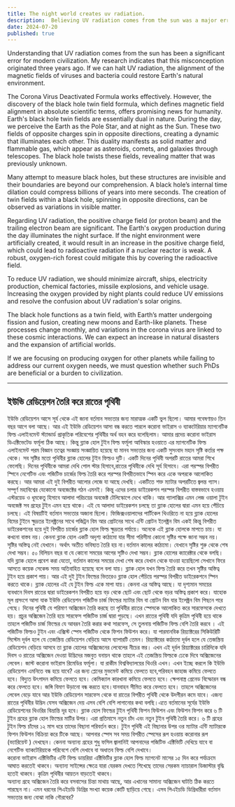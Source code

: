 ```yaml
---
title: The night world creates uv radiation.    
description:  Believing UV radiation comes from the sun was a major error for modern civilization. My research indicates this issue started three years ago. If we can stop UV radiation, aligning the magnetic fields of viruses and bacteria could return Earth's environment to its natural state.
date: 2024-07-20
published: true
---
```


Understanding that UV radiation comes from the sun has been a significant error for modern civilization. My research indicates that this misconception originated three years ago. If we can halt UV radiation, the alignment of the magnetic fields of viruses and bacteria could restore Earth's natural environment.

The Corona Virus Deactivated Formula works effectively. However, the discovery of the black hole twin field formula, which defines magnetic field alignment in absolute scientific terms, offers promising news for humanity. Earth's black hole twin fields are essentially dual in nature. During the day, we perceive the Earth as the Pole Star, and at night as the Sun. These two fields of opposite charges spin in opposite directions, creating a dynamic that illuminates each other. This duality manifests as solid matter and flammable gas, which appear as asteroids, comets, and galaxies through telescopes. The black hole twists these fields, revealing matter that was previously unknown.

Many attempt to measure black holes, but these structures are invisible and their boundaries are beyond our comprehension. A black hole’s internal time dilation could compress billions of years into mere seconds. The creation of twin fields within a black hole, spinning in opposite directions, can be observed as variations in visible matter.

Regarding UV radiation, the positive charge field (or proton beam) and the trailing electron beam are significant. The Earth's oxygen production during the day illuminates the night surface. If the night environment were artificially created, it would result in an increase in the positive charge field, which could lead to radioactive radiation if a nuclear reactor is weak. A robust, oxygen-rich forest could mitigate this by covering the radioactive field.

To reduce UV radiation, we should minimize aircraft, ships, electricity production, chemical factories, missile explosions, and vehicle usage. Increasing the oxygen provided by night plants could reduce UV emissions and resolve the confusion about UV radiation's solar origins.

The black hole functions as a twin field, with Earth’s matter undergoing fission and fusion, creating new moons and Earth-like planets. These processes change monthly, and variations in the corona virus are linked to these cosmic interactions. We can expect an increase in natural disasters and the expansion of artificial worlds.

If we are focusing on producing oxygen for other planets while failing to address our current oxygen needs, we must question whether such PhDs are beneficial or a burden to civilization.

---

## ইউভি রেডিয়েশন তৈরি করে রাতের পৃথিবী 

  ইউভি রেডিয়েশন আসে সূর্য থেকে এই জানা বর্তমান সভ‍্যতার জন‍্য মারাত্মক একটি ভুল ছিলো। আমার গবেষণায়ও তিন বছর আগে বলা আছে। আর এই ইউভি রেডিয়েশন আসা বন্ধ করতে পারলে করোনা ভাইরাস ও ব‍্যাকটেরিয়ার ম‍্যাগনেটিক ফিল্ড এলাইনমেন্ট স্ট‍্যান্ডার্ড প্রাকৃতিক পরিবেশের পৃথিবীর অর্থ বহন করে বলেছিলাম।
     আমার প্রদেয় করোনা ভাইরাস ডিএক্টিভেটেড ফর্মূলা ঠিক আছে। কিন্তু ব্ল‍্যাক হোল টুইন ফিল্ড ফর্মূলা আবিস্কার হওয়াতে এর ম‍্যাগনেটিক ফিল্ড এলাইনমেন্ট পরম বিজ্ঞান তত্বের সংজ্ঞায় সংজ্ঞায়িত হয়েছে যা মানব সভ‍্যতার জন‍্য একটি  সুসংবাদ মহান সৃষ্টি কর্তার পক্ষ থেকে। 
         সব সৃষ্টির মতো পৃথিবীর ব্ল‍্যাক হোলের টুইন ফিল্ডও দুটি। একটি দিনের পৃথিবী অপরটি রাতের আমরা শিখে ফেলেছি। দিনের পৃথিবীকে আমরা দেখি পোল স্টার হিসাবে,রাতের পৃথিবীকে দেখি সূর্য হিসাবে। এরা পরস্পর বিপরীত স্পিনে নেগেটিভ এবং পজিটিভ চার্জের ফিল্ড তৈরি করে পরস্পর বিপরীতভাবে স্পিন করে একে অপরকে আলোকিত করছে। আর আমরা এই দুই বিপরীত আলোর লেজে যা আছে দেখছি। একটিতে শক্ত ম‍্যাটার অপরটিতে জ্বলন্ত গ‍্যাস। সম্পূর্ণ মহাবিশ্বের যেকোনো অবজেক্টের গঠন এমনই। কিন্তু এদের চলার ডাইরেকশন পরস্পর বিপরীত   বাস্তবভাবে হওয়ায় এস্টরয়েড ও ধূমকেতু হিসাবে আলাদা পরিচয়ের অবজেক্ট টেলিস্কোপে  দেখে থাকি। আর গ‍্যালাক্সির এমন লেজ ওয়ালা টুইন অবজেক্ট সব গ্রহের টুইন এমন হয়ে থাকে।  এই যে আলাদা ডাইরেকশন চলছে তা ব্ল‍্যাক হোলের দ্বারা এমন হয়ে পেঁচিয়ে চলছে। এই বিষয়টিই বর্তমান সভ‍্যতার অজানা ছিলো। ফিজিক্সওয়ালাদের পার্টিকেল থিওরিতে না হয়ে ব্ল‍্যাক হোলের বিমের টুইনে ক্ষুদ্রতর ইলেক্ট্রনের সাথে পজিট্রন বিম আর প্রোটনের সাথে এন্টি প্রোটন ইলেক্ট্রন বিম একই কিন্তু বিপরীত ডাইরেকশনের হয়ে দুই বিপরীত চার্জের ব্ল‍্যাক হোল ফিল্ড ক্ষুদ্রতর পর্যায়ে।
    অনেকে এই ব্ল‍্যাক হোলকে মাপতে চায়। যা কখনো বাস্তব নয়। কেননা ব্ল‍্যাক হোল একটি অদৃশ‍্য কাঠামো যার সীমা পরিসীমা কোনো সৃষ্টির পক্ষে জানা সম্ভব নয়। সৃষ্টির অস্তিত্ব নেই যেখানে। অর্থাৎ অতীত ভবিষ‍্যত তৈরি হয় না।বর্তমান কালের কাঠামো। যেখানে সৃষ্টির শুরু থেকে শেষ দেখা সম্ভব। ৫০ বিলিয়ন বছর বা যে কোনো সময়ের আগের সৃষ্টিও দেখা সম্ভব। 
ব্ল‍্যাক হোলের ক‍্যারেক্টার থেকে বলছি।
 যদি ব্ল‍্যাক হোলে প্রবেশ করা যেতো, বর্তমান কালের সময়ের দেখা শেষ করে যেখান থেকে যাওয়া হয়েছিলো সেখানে ফিরে আসতে কয়েক সেকেন্ড সময় অতিবাহিত হয়েছে বলে বলা যায়। 
             ব্ল‍্যাক হোল যখন ফিল্ড তৈরি করে তখন সৃষ্টির অস্তিত্ব টুইন হয়ে প্রকাশ পায়। আর এই দুই টুইন ফিল্ডের ভিতরেও ব্ল‍্যাক হোল পেঁচিয়ে পরস্পর বিপরীত ডাইরেকশনে স্পিন করতে থাকে। ব্ল‍্যাক হোলের এই যে টুইন ফিল্ড একে মাপা যায়। কেননা এর অস্তিত্ব আছে। যা দৃশ‍্যমান  সময়ের ব‍্যবধানে দিবস রাতের দ্বারা ডাইরেকশন বিপরীত হয়ে বড় থেকে ছোট এবং ছোট থেকে বড়র অস্তিত্ব প্রকাশ করে।
       যাহোক মূল প্রসংগে আসা যাক ইউভি রেডিয়েশন পজিটিভ চার্জ ফিল্ডের ম‍্যাটার বিম বা প্রোটন বিম যার ইলেক্ট্রন বিম পিছনে পরে  গেছে।  দিনের পৃথিবী যে পরিমাণ অক্সিজেন তৈরি করছে তা পৃথিবীর রাতের স্পেসকে আলোকিত করে সারফেসকে দেখতে হয়। প্রচুর অক্সিজেন তৈরি হয়ে সারফেস পজিটিভ চার্জ দ্বারা পুড়ছে। এখন রাতের পৃথিবী যদি কৃত্রিম পৃথিবী হয়ে থাকে তাহলে পজিটিভ চার্জ  ফিল্ডের যে আবরন তৈরি করার কথা সারফেস, সে তুলনায় পজিটিভ ফিল্ড বেশি তৈরি করবে । এই পজিটিভ ফিল্ডও টুইন এবং এক্সিস্ট স্পেস পজিটিভ থেকে ফিশন ফিউশন করে। যা পারমানবিক রিয়‍্যাক্টরের সিকিউরিটি সিস্টেম দূর্বল হলে যে তেজস্ক্রিয় রেডিয়েশন বেড়িয়ে আসে ব‍্যাপারটি তেমন। রিয়‍্যাক্টরের কাঠামো দূর্বল হলে যে তেজস্ক্রিয় রেডিয়েশন বেড়িয়ে আসবে তা ব্ল‍্যাক হোলের অক্সিজেনের লেবেলের নীচের স্তর। এখন এই দূর্বল রিয়‍্যাক্টরের চারিদিকে যদি  দিবস ও রাতের অক্সিজেন দেওয়া উদ্ভিদের মজবুত বনায়ন থাকে তাহলে এই তেজস্ক্রিয় ফিল্ডকে ঢেকে দিবে অক্সিজেনের লেবেল। জাস্ট করোনা ভাইরাস রিমেডির ফর্মূলা। যা রাকীম বিশ্ববিদ্যালয়ের থিওরি এখন।  এখন ইচ্ছে করলে কি ইউভি রেডিয়েশন এমনিতে বন্ধ হয়ে যাবে? এর জন‍্য প্লেনের মুভমেন্ট কমিয়ে ফেলতে হবে,পরিবহন জাহাজ কমিয়ে ফেলতে হবে। বিদ‍্যুত উৎপাদন কমিয়ে ফেলতে হবে। কেমিক্যাল কারখানা কমিয়ে ফেলতে হবে। ক্ষেপনাস্ত্র গ্রেনেড বিস্ফোরন বন্ধ করে ফেলতে হবে। জঙ্গি বিমাণ উড়ানো বন্ধ করতে হবে।যানবাহন সীমিত করে ফেলতে হবে। তাহলে অক্সিজেনের লেবেল বেড়ে যাবে আর ইউভি রেডিয়েশন সারফেস থেকে বা রাতের বিপরীত  পৃথিবী থেকে উদগীরন কমে যাবে। এজন‍্য রাতের পৃথিবীর উদ্ভিদ যেসব অক্সিজেন দেয় এসব বেশি বেশি লাগানোর কথা বলছি।এতে বর্তমানের সূর্যের ইউভি রেডিয়েশনের থিওরির বিভ্রান্তি দূর হবে। 
    ব্ল‍্যাক হোল ফিল্ডের টুইন 
পৃথিবী ফিশন ফিউশন এবং ফিউশন ফিশন  করে ৬ টি টুইন গ্রহের ব্ল‍্যাক হোল ফিল্ডের মাটির উপর। এরা প্রতিমাসে নতুন চাঁদ এবং নতুন টুইন পৃথিবী তৈরি করে। 
      ৬ টি গ্রহের টুইন ফিল্ড চাঁদের ১২ মাস ধরে তাদের বিছানা পরিবর্তন করে। টুইন পৃথিবী এই বিছানার  উপর ওর ম‍্যাটার এন্টি ম‍্যাটারকে ফিশন ফিউশন বিক্রিয়া করে টিকে আছে।
     আপনার স্পেস সব সময় বিপরীত স্পেসের রূপ হওয়ায় করোনার রূপ (ভ‍্যারিয়েন্ট ) দেখছেন। কেননা অন‍্যান‍্য গ্রহের শুধু ফসিল জ্বালানিই আপনাদের পজিটিভ এক্টিভিটি দেখিয়ে যাবে বা নেগেটিভ ব‍্যাকটেরিয়াকে পরিবেশে বেশি দেখাবে বা অধাতব ফিল্ড বেশি দেখাবে।  
করোনা ভাইরাস এক্টিভিটির এন্টি ফিল্ড ডায়রিয়া এক্টিভিটির ব্ল‍্যাক হোল ফিল্ড ম‍্যাগনেট মাসের ১৫ দিন করে পর্যাক্রমে আঘাত করতেই থাকবে। অন‍্যান‍্য সাইন্সের ক্ষেত্রে যারা যেরকম দেখতে শিখেছে তাদের সেরকম ন‍্যাচারাল ডিজাস্টার বৃদ্ধি হতেই থাকবে। কৃত্রিম পৃথিবীর আয়তন বাড়তেই থাকবে।  
 অন‍্যান‍্য গ্রহে অক্সিজেন তৈরি করে বসবাসের চিন্তা মাথায় আছে, আর এখানের সামান‍্য অক্সিজেন ঘাটতি ঠিক করতে পারছেন না। এমন ধরনের পিএইচডি ডিগ্রির সংখ‍্যা কয়েক কোটি ছাড়িয়ে গেছে। এসব পিএইচডি ডিগ্রিধারীরা  বর্তমান সভ‍্যতার জন‍্য বোঝা নাকি গৌরবের?    

